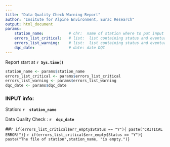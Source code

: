 ```yaml
---
---
title: "Data Quality Check Warning Report"
author: "Insitute for Alpine Environment, Eurac Research"
output: html_document
params:
    station_name:           # chr:  name of station where to put input files.
    errors_list_critical:   # list:  list containing status and eventually errors information
    errors_list_warning:    # list:  list containing status and eventually errors information
    dqc_date:               # date: date DQC
---
```


Report start at **`r Sys.time()`**

```r
station_name <- params$station_name
errors_list_critical <- params$errors_list_critical
errors_list_warning <- params$errors_list_warning
dqc_date <- params$dqc_date
```

### INPUT info:

Station: **`r  station_name`**

Data Quality Check : **`r  dqc_date`**


<!-- Empty file check -->

##`r if(errors_list_critical$err_empty$Status == "Y"){ paste("CRITICAL ERROR!")}`
`r if(errors_list_critical$err_empty$Status == "Y"){ paste("The file of station",station_name, "is empty.")}`



